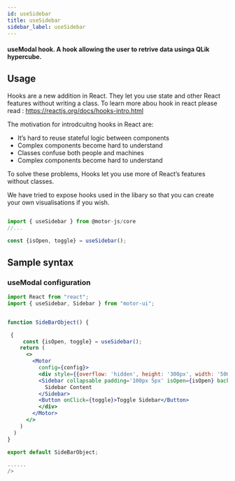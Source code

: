 ```yaml
---
id: useSidebar
title: useSidebar
sidebar_label: useSidebar
---
```


#### useModal hook. A hook allowing the user to retrive data usinga QLik hypercube.

## Usage

Hooks are a new addition in React. They let you use state and other React features without writing a class. To learn more abou hook in react please read : <a>https://reactjs.org/docs/hooks-intro.html</a>

The motivation for introdcuitng hooks in React are:

- It’s hard to reuse stateful logic between components
- Complex components become hard to understand
- Classes confuse both people and machines
- Complex components become hard to understand

To solve these problems, Hooks let you use more of React’s features without classes.

We have tried to expose hooks used in the libary so that you can create your own visualisations if you wish.

```javascript

import { useSidebar } from @motor-js/core
//...

const {isOpen, toggle} = useSidebar();

```

## Sample syntax

### useModal configuration

```jsx {8,14-16}
import React from "react";
import { useSidebar, Sidebar } from "motor-ui";


function SideBarObject() {

 {
     const {isOpen, toggle} = useSidebar();
    return (
      <>
        <Motor
          config={config}>
          <div style={{overflow: 'hidden', height: '300px', width: '500px'}}>
          <Sidebar collapsable padding='100px 5px' isOpen={isOpen} backgroundColor='lightblue'>
            Sidebar Content
          </Sidebar>
          <Button onClick={toggle}>Toggle Sidebar</Button>
          </div>
        </Motor>
      </>
    )
  )
}

export default SideBarObject;

......
/>
```
